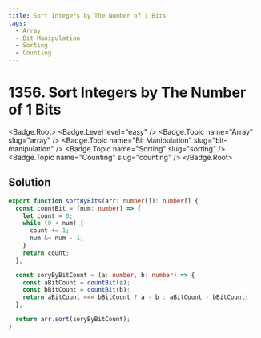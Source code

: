 ```yaml
---
title: Sort Integers by The Number of 1 Bits
tags:
  - Array
  - Bit Manipulation
  - Sorting
  - Counting
---
```


# 1356. Sort Integers by The Number of 1 Bits

<Badge.Root>
  <Badge.Level level="easy" />
  <Badge.Topic name="Array" slug="array" />
  <Badge.Topic name="Bit Manipulation" slug="bit-manipulation" />
  <Badge.Topic name="Sorting" slug="sorting" />
  <Badge.Topic name="Counting" slug="counting" />
</Badge.Root>

## Solution

```typescript filename="solution.ts" copy
export function sortByBits(arr: number[]): number[] {
  const countBit = (num: number) => {
    let count = 0;
    while (0 < num) {
      count += 1;
      num &= num - 1;
    }
    return count;
  };

  const soryByBitCount = (a: number, b: number) => {
    const aBitCount = countBit(a);
    const bBitCount = countBit(b);
    return aBitCount === bBitCount ? a - b : aBitCount - bBitCount;
  };

  return arr.sort(soryByBitCount);
}
```

<ProblemLink
  codingSite="leetcode"
  href="https://leetcode.com/problems/sort-integers-by-the-number-of-1-bits"
  title="Sort Integers by The Number of 1 Bits"
/>
